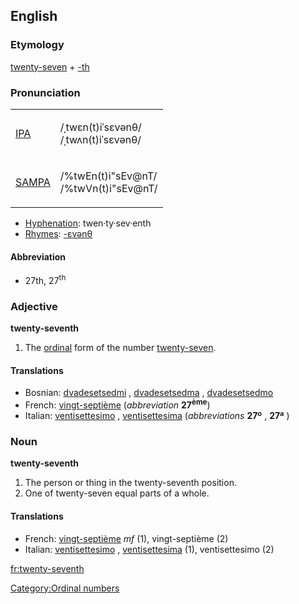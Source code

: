 ==English==

===Etymology===
[[twenty-seven]] + [[-th]]

===Pronunciation===
{| border=1 cellpadding=5
| [[w:IPA|IPA]] || /ˌtwɛn(t)iˈsɛvənθ/ <br> /ˌtwʌn(t)iˈsɛvənθ/
|-
| [[w:SAMPA|SAMPA]] || /%twEn(t)i"sEv@nT/ <br> /%twVn(t)i"sEv@nT/
|}

*[[Hyphenation]]: twen·ty·sev·enth
*[[Rhymes]]: [[Rhymes:English:-ɛvənθ|-ɛvənθ]]

====Abbreviation====
*27th, 27<sup>th</sup>

===Adjective===
'''twenty-seventh'''

# The [[ordinal]] form of the number [[twenty-seven]].

====Translations====
*Bosnian: [[dvadesetsedmi]] {{m}}, [[dvadesetsedma]] {{f}}, [[dvadesetsedmo]] {{n}}
*French: [[vingt-septième]] (''abbreviation'' '''27<sup>ème</sup>''')
*Italian: [[ventisettesimo]] {{m}}, [[ventisettesima]] {{f}} (''abbreviations'' '''27º''' {{m}}, '''27ª''' {{f}})

===Noun===
'''twenty-seventh'''

# The person or thing in the twenty-seventh position.
# One of twenty-seven equal parts of a whole.

====Translations====
*French: [[vingt-septième]] ''mf'' (1), vingt-septième {{m}} (2)
*Italian: [[ventisettesimo]] {{m}}, [[ventisettesima]] {{f}} (1), ventisettesimo {{m}} (2)

[[Category:Ordinal numbers]]

[[fr:twenty-seventh]]